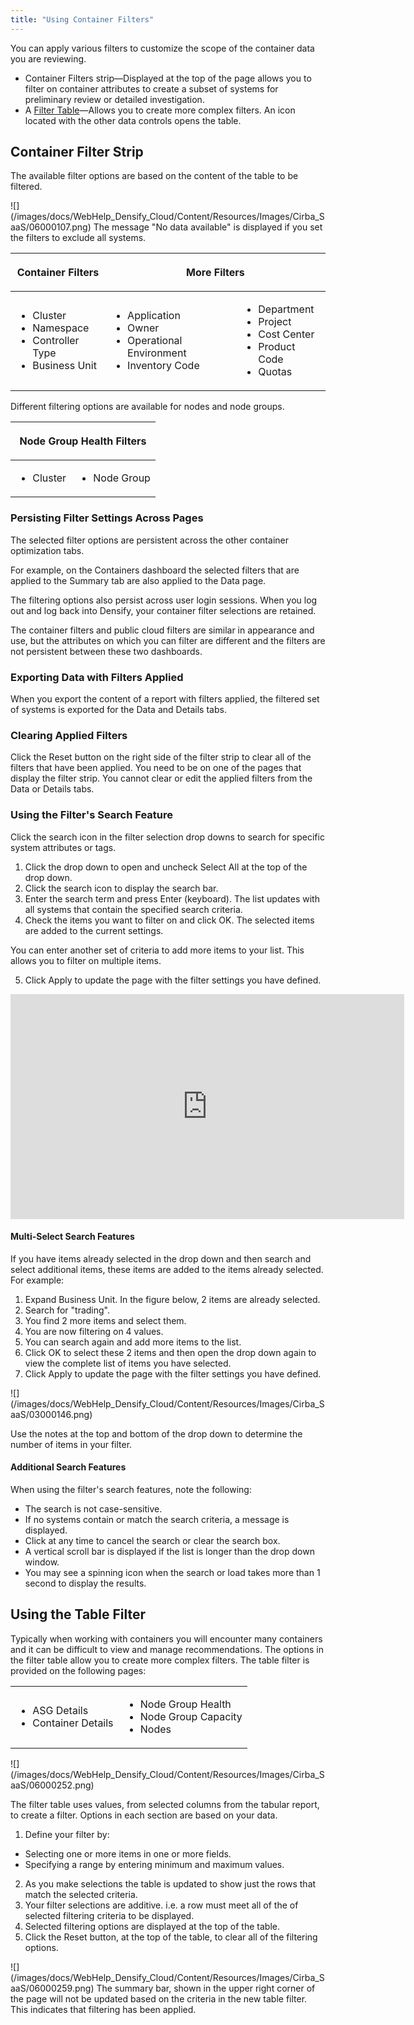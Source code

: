 ```yaml
---
title: "Using Container Filters"
---
```



You can apply various filters to customize the scope of the container data you are reviewing.

* Container Filters strip—Displayed at the top of the page allows you to filter on container attributes to create a subset of systems for preliminary review or detailed investigation.
* A [Filter Table](#Table_Filter)—Allows you to create more complex filters. An icon located with the other data controls opens the table.

## Container Filter Strip

The available filter options are based on the content of the table to be filtered.

<Accordion title="Figure: Container Filter (hover over image to expand)">
<Frame>![](/images/docs/WebHelp_Densify_Cloud/Content/Resources/Images/Cirba_SaaS/06000107.png)</Frame>
</Accordion>
<Note>
The message "No data available" is displayed if you set the filters to exclude all systems.
</Note>


<Accordion title="Table: Filtering Options for Containers">
<table class="table_1">
<thead>
<tr>
<th class="td_2">
<p class="CiRBATableColumnText">Container Filters </p>
</th>
<th class="td_2" colspan="+2">
<p class="CiRBATableColumnText">More Filters</p>
</th>
</tr>
</thead>
<tbody>
<tr>
<td class="td_3">
<ul class="ul_1">
<li class="CiRBAListBullet">Cluster</li>
<li class="CiRBAListBullet">Namespace</li>
<li class="CiRBAListBullet">Controller Type</li>
<li class="CiRBAListBullet">Business Unit</li>
</ul>
</td>
<td class="td_3">
<ul class="ul_1">
<li class="CiRBAListBullet">Application</li>
<li class="CiRBAListBullet">Owner</li>
<li class="CiRBAListBullet">Operational Environment</li>
<li class="CiRBAListBullet">Inventory Code</li>
</ul>
</td>
<td class="td_3">
<ul class="ul_1">
<li class="CiRBAListBullet">Department</li>
<li class="CiRBAListBullet">Project</li>
<li class="CiRBAListBullet">Cost Center</li>
<li class="CiRBAListBullet">Product Code</li>
<li class="CiRBAListBullet">Quotas</li>
</ul>
</td>
</tr>
</tbody>
</table>

</Accordion>

Different filtering options are available for nodes and node groups.

<Accordion title="Table: Filtering Options for Node Groups">
<table class="table_1">
<thead>
<tr>
<th class="td_2" colspan="2">
<p class="CiRBATableColumnText">Node Group Health Filters </p>
</th>
</tr>
</thead>
<tbody>
<tr>
<td class="td_3">
<ul class="ul_1">
<li class="CiRBAListBullet">Cluster</li>
</ul>
</td>
<td class="td_3">
<ul class="ul_1">
<li class="CiRBAListBullet">Node Group</li>
</ul>
</td>
</tr>
</tbody>
</table>

</Accordion>

### Persisting Filter Settings Across Pages

The selected filter options are persistent across the other container optimization tabs.

For example, on the Containers dashboard the selected filters that are applied to the Summary tab are also applied to the Data  page.

The filtering options also persist across user login sessions. When you log out and log back into Densify, your container filter selections are retained.

<Note>
The container filters and public cloud filters are similar in appearance and use, but the attributes on which you can filter are different and the filters are not persistent between these two dashboards.
</Note>



### Exporting Data with Filters Applied

When you export the content of a report with filters applied, the filtered set of systems is exported for the Data and Details tabs.

### Clearing Applied Filters

Click the Reset button on the right side of the filter strip to clear all of the filters that have been applied. You need to be on one of the pages that display the filter strip. You cannot clear or edit the applied filters from the Data or Details tabs.

### Using the Filter's Search Feature

Click the search icon in the filter selection drop downs to search for specific system attributes or tags.

1. Click the drop down to open and uncheck Select All at the top of the drop down.
2. Click the search icon <InlineImage src="/images/docs/WebHelp_Densify_Cloud/Content/Resources/Images/Cirba_SaaS/03000172.png"/> to display the search bar.
3. Enter the search term and press Enter (keyboard). The list updates with all systems that contain the specified search criteria.
4. Check the items you want to filter on and click OK. The selected items are added to the current settings.

You can enter another set of criteria to add more items to your list. This allows you to filter on multiple items.

5. Click Apply to update the page with the filter settings you have defined.

<Accordion title="Video: Using the Filter&#x27;s Search Feature">
<iframe allowfullscreen="allowfullscreen" class="vidyard_iframe" frameborder="0" height="360" mozallowfullscreen="mozallowfullscreen" msallowfullscreen="msallowfullscreen" oallowfullscreen="oallowfullscreen" src="https://player.vimeo.com/video/806039334" webkitallowfullscreen="webkitallowfullscreen" width="630"></iframe>


</Accordion>

#### Multi-Select Search Features

If you have items already selected in the drop down and then search and select additional items, these items are added to the items already selected. For example:

1. Expand Business Unit. In the figure below, 2 items are already selected.
2. Search for "trading".
3. You find 2 more items and select them.
4. You are now filtering on 4 values.
5. You can search again and add more items to the list.
6. Click OK to select these 2 items and then open the drop down again to view the complete list of items you have selected.
7. Click Apply to update the page with the filter settings you have defined.
<Accordion title="Figure: Searching and Applying Guest Filters (hover over image to expand)">
<Frame>![](/images/docs/WebHelp_Densify_Cloud/Content/Resources/Images/Cirba_SaaS/03000146.png)</Frame>
</Accordion>

Use the notes at the top and bottom of the drop down to determine the number of items in your filter.

#### Additional Search Features

When using the filter's search features, note the following:

* The search is not case-sensitive.
* If no systems contain or match the search criteria, a message is displayed.
* Click <InlineImage src="/images/docs/WebHelp_Densify_Cloud/Content/Resources/Images/Cirba_SaaS/03000145_13x13.png"/> at any time to cancel the search or clear the search box.
* A vertical scroll bar is displayed if the list is longer than the drop down window.
* You may see a spinning icon when the search or load takes more than 1 second to display the results.

## Using the Table Filter

Typically when working with containers you will encounter many containers and it can be difficult to view and manage recommendations. The options in the filter table allow you to create more complex filters. The table filter is provided on the following pages:

<table>
<tbody>
<tr>
<td>
<ul class="ul_1">
<li class="CiRBAListBullet">ASG Details</li>
<li class="CiRBAListBullet">Container Details</li>
</ul>
</td>
<td>
<ul class="ul_1">
<li class="CiRBAListBullet">Node Group Health</li>
<li class="CiRBAListBullet">Node Group Capacity</li>
<li class="CiRBAListBullet">Nodes</li>
</ul>
</td>
</tr>
</tbody>
</table>

<Accordion title="Figure: Opening the Table Filter">
<Frame>![](/images/docs/WebHelp_Densify_Cloud/Content/Resources/Images/Cirba_SaaS/06000252.png)</Frame>
</Accordion>

The filter table uses values, from selected columns from the tabular report, to create a filter. Options in each section are based on your data.

1. Define your filter by:

* Selecting one or more items in one or more fields.
* Specifying a range by entering minimum and maximum values.

2. As you make selections the table is updated to show just the rows that match the selected criteria.
3. Your filter selections are additive. i.e. a row must meet all of the of selected filtering criteria to be displayed.
4. Selected filtering options are displayed at the top of the table.
5. Click the Reset button, at the top of the table, to clear all of the filtering options.

<Accordion title="Figure: Container Table Filter (hover over image to expand)">
<Frame>![](/images/docs/WebHelp_Densify_Cloud/Content/Resources/Images/Cirba_SaaS/06000259.png)</Frame>
</Accordion>
<Note>
The summary bar, shown in the upper right corner of the page will not be updated based on the criteria in the new table filter. This indicates that filtering has been applied.
</Note>


